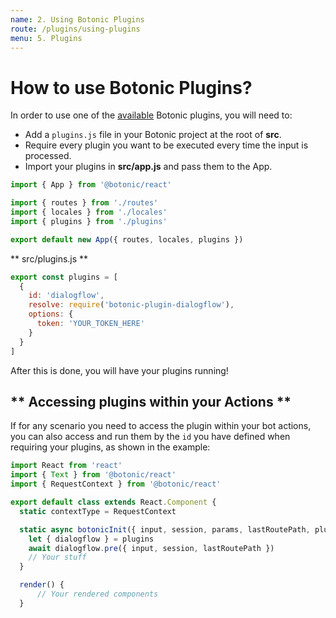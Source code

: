 ```yaml
---
name: 2. Using Botonic Plugins
route: /plugins/using-plugins
menu: 5. Plugins
---
```


# **How to use Botonic Plugins?**

In order to use one of the [available](https://github.com/hubtype/botonic/tree/master/packages) Botonic plugins, 
you will need to:
* Add a `plugins.js` file in your Botonic project at the root of **src**.
* Require every plugin you want to be executed every time the input is processed.
* Import your plugins in **src/app.js** and pass them to the App.

```javascript
import { App } from '@botonic/react'

import { routes } from './routes'
import { locales } from './locales'
import { plugins } from './plugins'

export default new App({ routes, locales, plugins })
```


** src/plugins.js **  

```javascript
export const plugins = [
  {
    id: 'dialogflow',
    resolve: require('botonic-plugin-dialogflow'),
    options: {
      token: 'YOUR_TOKEN_HERE'
    }
  }
]
```

After this is done, you will have your plugins running!  
## ** Accessing plugins within your Actions **
If for any scenario you need to access the plugin within your bot actions, you can also access and run them by the `id` you have defined when requiring your plugins, as shown in the example:

```javascript
import React from 'react'
import { Text } from '@botonic/react'
import { RequestContext } from '@botonic/react'

export default class extends React.Component {
  static contextType = RequestContext

  static async botonicInit({ input, session, params, lastRoutePath, plugins }) {
    let { dialogflow } = plugins
    await dialogflow.pre({ input, session, lastRoutePath })
    // Your stuff
  }

  render() {
      // Your rendered components
  }
```